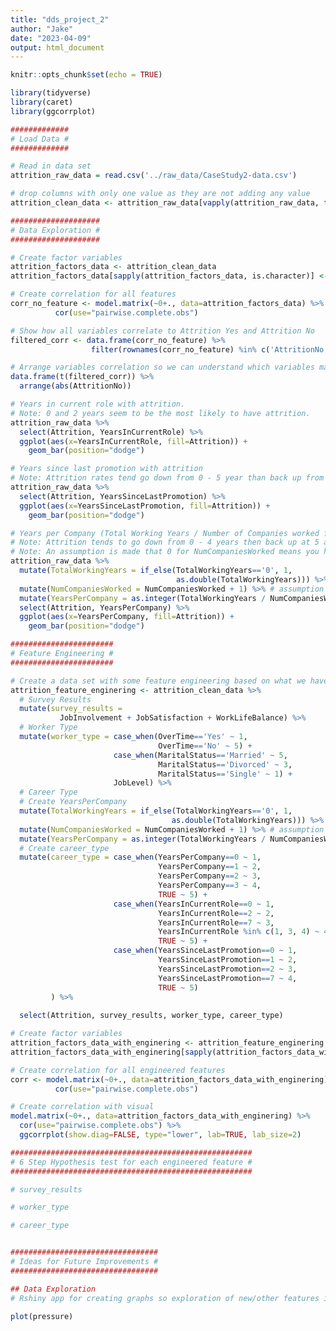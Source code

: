 ```yaml
---
title: "dds_project_2"
author: "Jake"
date: "2023-04-09"
output: html_document
---
```


```r
knitr::opts_chunk$set(echo = TRUE)

library(tidyverse)
library(caret)
library(ggcorrplot)
```


```r
#############
# Load Data #
#############

# Read in data set
attrition_raw_data = read.csv('../raw_data/CaseStudy2-data.csv')

# drop columns with only one value as they are not adding any value
attrition_clean_data <- attrition_raw_data[vapply(attrition_raw_data, function(x) length(unique(x)) > 1, logical(1L))]

####################
# Data Exploration #
####################

# Create factor variables
attrition_factors_data <- attrition_clean_data
attrition_factors_data[sapply(attrition_factors_data, is.character)] <- lapply(attrition_clean_data[sapply(attrition_clean_data, is.character)], as.factor)

# Create correlation for all features
corr_no_feature <- model.matrix(~0+., data=attrition_factors_data) %>% 
          cor(use="pairwise.complete.obs") 

# Show how all variables correlate to Attrition Yes and Attrition No
filtered_corr <- data.frame(corr_no_feature) %>% 
                  filter(rownames(corr_no_feature) %in% c('AttritionNo', 'AttritionYes'))

# Arrange variables correlation so we can understand which variables matter the most
data.frame(t(filtered_corr)) %>%
  arrange(abs(AttritionNo))

# Years in current role with attrition. 
# Note: 0 and 2 years seem to be the most likely to have attrition.
attrition_raw_data %>%
  select(Attrition, YearsInCurrentRole) %>%
  ggplot(aes(x=YearsInCurrentRole, fill=Attrition)) +
    geom_bar(position="dodge")

# Years since last promotion with attrition
# Note: Attrition rates tend go down from 0 - 5 year than back up from 5 - 7 then down again.
attrition_raw_data %>%
  select(Attrition, YearsSinceLastPromotion) %>%
  ggplot(aes(x=YearsSinceLastPromotion, fill=Attrition)) +
    geom_bar(position="dodge")

# Years per Company (Total Working Years / Number of Companies worked for) with attrition
# Note: Attrition tends to go down from 0 - 4 years then back up at 5 and then back down again.
# Note: An assumption is made that 0 for NumCompaniesWorked means you have only worked for Frito Lay. To make the formula work we add 1 to all values in the NumCompaniesWorked column.
attrition_raw_data %>%
  mutate(TotalWorkingYears = if_else(TotalWorkingYears=='0', 1,
                                     as.double(TotalWorkingYears))) %>%
  mutate(NumCompaniesWorked = NumCompaniesWorked + 1) %>% # assumption
  mutate(YearsPerCompany = as.integer(TotalWorkingYears / NumCompaniesWorked)) %>%
  select(Attrition, YearsPerCompany) %>%
  ggplot(aes(x=YearsPerCompany, fill=Attrition)) +
    geom_bar(position="dodge")

#######################
# Feature Engineering #
#######################

# Create a data set with some feature engineering based on what we have observed.
attrition_feature_enginering <- attrition_clean_data %>%
  # Survey Results
  mutate(survey_results = 
           JobInvolvement + JobSatisfaction + WorkLifeBalance) %>%
  # Worker Type
  mutate(worker_type = case_when(OverTime=='Yes' ~ 1,
                                 OverTime=='No' ~ 5) + 
                       case_when(MaritalStatus=='Married' ~ 5,
                                 MaritalStatus=='Divorced' ~ 3,
                                 MaritalStatus=='Single' ~ 1) +
                       JobLevel) %>%
  # Career Type
  # Create YearsPerCompany
  mutate(TotalWorkingYears = if_else(TotalWorkingYears=='0', 1,
                                    as.double(TotalWorkingYears))) %>%
  mutate(NumCompaniesWorked = NumCompaniesWorked + 1) %>% # assumption
  mutate(YearsPerCompany = as.integer(TotalWorkingYears / NumCompaniesWorked)) %>%
  # Create career_type
  mutate(career_type = case_when(YearsPerCompany==0 ~ 1,
                                 YearsPerCompany==1 ~ 2,
                                 YearsPerCompany==2 ~ 3,
                                 YearsPerCompany==3 ~ 4,
                                 TRUE ~ 5) +
                       case_when(YearsInCurrentRole==0 ~ 1,
                                 YearsInCurrentRole==2 ~ 2,
                                 YearsInCurrentRole==7 ~ 3,
                                 YearsInCurrentRole %in% c(1, 3, 4) ~ 4,
                                 TRUE ~ 5) +
                       case_when(YearsSinceLastPromotion==0 ~ 1,
                                 YearsSinceLastPromotion==1 ~ 2,
                                 YearsSinceLastPromotion==2 ~ 3,
                                 YearsSinceLastPromotion==7 ~ 4,
                                 TRUE ~ 5)
         ) %>%
  
  select(Attrition, survey_results, worker_type, career_type) 

# Create factor variables
attrition_factors_data_with_enginering <- attrition_feature_enginering
attrition_factors_data_with_enginering[sapply(attrition_factors_data_with_enginering, is.character)] <- lapply(attrition_clean_data[sapply(attrition_clean_data, is.character)], as.factor)

# Create correlation for all engineered features
corr <- model.matrix(~0+., data=attrition_factors_data_with_enginering) %>% 
          cor(use="pairwise.complete.obs") 

# Create correlation with visual 
model.matrix(~0+., data=attrition_factors_data_with_enginering) %>% 
  cor(use="pairwise.complete.obs") %>% 
  ggcorrplot(show.diag=FALSE, type="lower", lab=TRUE, lab_size=2)

######################################################
# 6 Step Hypothesis test for each engineered feature #
######################################################

# survey_results

# worker_type

# career_type


#################################
# Ideas for Future Improvements #
#################################

## Data Exploration
# Rshiny app for creating graphs so exploration of new/other features is easier 

```


```r
plot(pressure)
```
